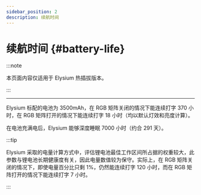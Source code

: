 ```yaml
---
sidebar_position: 2
description: 续航时间
---
```


# 续航时间 {#battery-life}

:::note

本页面内容仅适用于 Elysium 热插拔版本。

:::

---

Elysium 标配的电池为 3500mAh，在 RGB 矩阵关闭的情况下能连续打字 370 小时，在 RGB 矩阵打开的情况下能连续打字 18 小时（均以默认灯效和亮度计算）。

在电池充满电后，Elysium 能够深度睡眠 7000 小时（约合 291 天）。

:::tip

Elysium 采取的电量计算方式中，评估锂电池最佳工作区间所占据的权重较大，此参数与锂电池长期健康度有关，因此电量数值较为保守。实际上，在 RGB 矩阵关闭的情况下，即使电量百分比只剩 1%，仍然能连续打字 120 小时，而在 RGB 矩阵打开的情况下能连续打字 7 小时。

:::